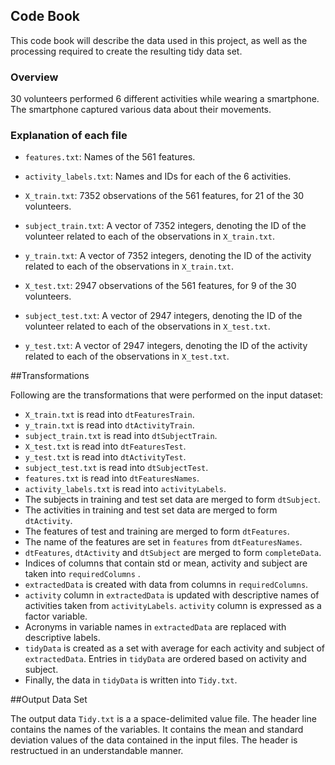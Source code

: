## Code Book

This code book will describe the data used in this project, as well as the processing required to create the resulting tidy data set.

### Overview

30 volunteers performed 6 different activities while wearing a smartphone. The smartphone captured various data about their movements.

### Explanation of each file

* `features.txt`: Names of the 561 features.
* `activity_labels.txt`: Names and IDs for each of the 6 activities.

* `X_train.txt`: 7352 observations of the 561 features, for 21 of the 30 volunteers.
* `subject_train.txt`: A vector of 7352 integers, denoting the ID of the volunteer related to each of the observations in `X_train.txt`.
* `y_train.txt`: A vector of 7352 integers, denoting the ID of the activity related to each of the observations in `X_train.txt`.

* `X_test.txt`: 2947 observations of the 561 features, for 9 of the 30 volunteers.
* `subject_test.txt`: A vector of 2947 integers, denoting the ID of the volunteer related to each of the observations in `X_test.txt`.
* `y_test.txt`: A vector of 2947 integers, denoting the ID of the activity related to each of the observations in `X_test.txt`.

##Transformations

Following are the transformations that were performed on the input dataset:

- `X_train.txt` is read into `dtFeaturesTrain`.
- `y_train.txt` is read into `dtActivityTrain`.
- `subject_train.txt` is read into `dtSubjectTrain`.
- `X_test.txt` is read into `dtFeaturesTest`.
- `y_test.txt` is read into `dtActivityTest`.
- `subject_test.txt` is read into `dtSubjectTest`.
- `features.txt` is read into `dtFeaturesNames`.
- `activity_labels.txt` is read into `activityLabels`.
- The subjects in training and test set data are merged to form `dtSubject`.
- The activities in training and test set data are merged to form `dtActivity`.
- The features of test and training are merged to form `dtFeatures`.
- The name of the features are set in `features` from `dtFeaturesNames`.
- `dtFeatures`, `dtActivity` and `dtSubject` are merged to form `completeData`.
- Indices of columns that contain std or mean, activity and subject are taken into `requiredColumns` .
- `extractedData` is created with data from columns in `requiredColumns`.
- `activity` column in `extractedData` is updated with descriptive names of activities taken from `activityLabels`. `activity` column is expressed as a factor variable.
- Acronyms in variable names in `extractedData` are replaced with descriptive labels.
- `tidyData` is created as a set with average for each activity and subject of `extractedData`. Entries in `tidyData` are ordered based on activity and subject.
- Finally, the data in `tidyData` is written into `Tidy.txt`.

##Output Data Set

The output data `Tidy.txt` is a a space-delimited value file. The header line contains the names of the variables. It contains the mean and standard deviation values of the data contained in the input files. The header is restructued in an understandable manner. 
